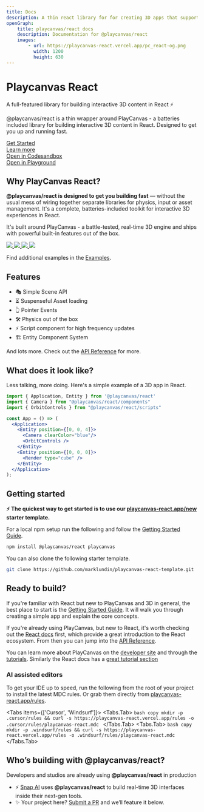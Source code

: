 ```yaml
---
title: Docs
description: A thin react library for for creating 3D apps that supports pointer events, physics, gaussian splats, and more straight out of the box.
openGraph:
    title: playcanvas/react docs
    description: Documentation for @playcanvas/react
    images:
        - url: https://playcanvas-react.vercel.app/pc_react-og.png
          width: 1200
          height: 630
---
```


<h1 className='text-4xl font-bold mt-8 mb-4'>
  Playcanvas React
</h1>

<div className='text-lg font-semibold text-muted-foreground'>
  A full-featured library for building interactive 3D content in React ⚡
</div>

@playcanvas/react is a thin wrapper around PlayCanvas - a batteries included library for building interactive 3D content in React. Designed to get you up and running fast.

<div className="flex flex-row gap-6 my-2 mt-6 items-center">
  <a className="group shadow flex items-center -ml-2 flex-row gap-2 bg-muted rounded-full p-2 px-4 max-w-fit transition-colors duration-150" href="/docs#getting-started" target="_blank">
    <Box size={14} className="hidden md:block text-muted-foreground group-hover:text-foreground" />
    <div className="text-xs font-medium text-muted-foreground group-hover:text-foreground transition-colors duration-150">Get Started</div>
    <ArrowRight size={14} className="text-muted-foreground group-hover:text-foreground transition-colors duration-150" />
  </a>
  <a className="text-xs underline duration-150 text-muted-foreground font-medium" href="/docs#why-playcanvas-react" target="_blank">
    Learn more
  </a>
</div>

<div className='w-[calc(100%+4rem)] aspect-video rounded-xl overflow-hidden mt-8 lg:-mx-8'>
  <ReactQueryProvider>
    <Application className='hover:cursor-grab active:cursor-grabbing w-full' fillMode="NONE" resolutionMode="AUTO">
      <Example/>
    </Application>
  </ReactQueryProvider>
</div>

<div className="flex flex-row gap-6 my-4 -mt-12 justify-end">
  <a className="group shadow flex items-center -ml-2 flex-row gap-2 bg-muted rounded-full p-2 px-4 max-w-fit transition-colors duration-150" href="https://codesandbox.io/p/sandbox/playcanvas-react-nwlrlm" target="_blank">
    <Codesandbox size={14} className="hidden md:block text-muted-foreground group-hover:text-foreground" />
    <div className="text-xs font-medium text-muted-foreground group-hover:text-foreground transition-colors duration-150">Open in Codesandbox</div>
    <ArrowRight size={14} className="text-muted-foreground group-hover:text-foreground transition-colors duration-150" />
  </a>

  <a className="group shadow flex items-center -ml-2 flex-row gap-2 bg-muted rounded-full p-2 px-4 max-w-fit transition-colors duration-150" href="/examples/model-viewer" target="_blank">
    <Box size={14} className="hidden md:block text-muted-foreground group-hover:text-foreground" />
    <div className="text-xs font-medium text-muted-foreground group-hover:text-foreground transition-colors duration-150">Open in Playground</div>
    <ArrowRight size={14} className="text-muted-foreground group-hover:text-foreground transition-colors duration-150" />
  </a>
</div>

## Why PlayCanvas React?

**@playcanvas/react is designed to get you building fast** — without the usual mess of wiring together separate libraries for physics, input or asset management. It's a complete, batteries-included toolkit for interactive 3D experiences in React.

It's built around PlayCanvas - a battle-tested, real-time 3D engine and ships with powerful built-in features out of the box.

<div className="grid grid-cols-1 my-8 sm:grid-cols-2 gap-2">  
  <a href="/examples/motion" className="block overflow-hidden rounded-lg">
    <img src="https://github.com/user-attachments/assets/f7be5ba5-69ae-454e-b730-f37a4b4f37ef" className="w-full h-auto" />
  </a>
  <a href="/examples/splats" className="block overflow-hidden rounded-lg">
    <img src="https://github.com/user-attachments/assets/4e652314-8540-41ba-ba90-7ffba9f1731d" className="w-full h-auto" />
  </a>
  <a href="/examples/physics" className="block overflow-hidden rounded-lg">
    <img src="https://github.com/user-attachments/assets/084fc21a-8efa-4967-9e50-e9520a627e8c" className="w-full h-auto" />
  </a>
  <a href="https://stackblitz.com/edit/pc-react-tick-tock?file=src%2FScene.tsx" className="block overflow-hidden rounded-lg">
    <img src="https://github.com/user-attachments/assets/66eab2db-197f-4f66-b159-cf62eba8a928" className="w-full h-auto" />
  </a>
</div>

Find additional examples in the [Examples](/examples).

## Features

- 🎭 Simple Scene API
- ⏳ Suspenseful Asset loading
- ️👆 Pointer Events
- 🛠️ Physics out of the box
- ⚡ Script component for high frequency updates
- 🏗️ Entity Component System

And lots more. Check out the [API Reference](/docs/api/) for more.

## What does it look like?

Less talking, more doing. Here's a simple example of a 3D app in React.

```jsx copy filename="render-cube.jsx"
import { Application, Entity } from '@playcanvas/react'
import { Camera } from "@playcanvas/react/components"
import { OrbitControls } from "@playcanvas/react/scripts"

const App = () => (
  <Application>
    <Entity position={[0, 0, 4]}>
      <Camera clearColor="blue"/>
      <OrbitControls />
    </Entity>
    <Entity position={[0, 0, 0]}>
      <Render type="cube" />
    </Entity>
  </Application>
);
```

## Getting started

**⚡ The quickest way to get started is to use our [playcanvas-react.app/new](https://playcanvas-react.vercel.app/new) starter template.**

For a local npm setup run the following and follow the [Getting Started Guide](/docs/guide/getting-started).

```bash copy
npm install @playcanvas/react playcanvas
```

You can also clone the following starter template.

```bash copy
git clone https://github.com/marklundin/playcanvas-react-template.git
```

## Ready to build?

If you're familiar with React but new to PlayCanvas and 3D in general, the best place to start is the [Getting Started Guide](/docs/guide/getting-started). It will walk you through creating a simple app and explain the core concepts.

If you're already using PlayCanvas, but new to React, it's worth checking out the [React docs](https://react.dev/learn) first, which provide a great introduction to the React ecosystem. From then you can jump into the [API Reference](/docs/api/entity/).

You can learn more about PlayCanvas on the [developer site](https://developer.playcanvas.com/) and through the [tutorials](https://developer.playcanvas.com/tutorials/). Similarly the React docs has a [great tutorial section](https://react.dev/learn)

### AI assisted editors

To get your IDE up to speed, run the following from the root of your project to install the latest MDC rules. Or grab them directly from [playcanvas-react.app/rules](https://playcanvas-react.vercel.app/rules).

<Tabs items={['Cursor', 'Windsurf']}>
  <Tabs.Tab>
    ```bash copy
    mkdir -p .cursor/rules && curl -s https://playcanvas-react.vercel.app/rules -o .cursor/rules/playcanvas-react.mdc
    ```
  </Tabs.Tab>
  <Tabs.Tab>
    ```bash copy
    mkdir -p .windsurf/rules && curl -s https://playcanvas-react.vercel.app/rules -o .windsurf/rules/playcanvas-react.mdc
    ```
  </Tabs.Tab>
</Tabs>

## Who’s building with @playcanvas/react?

Developers and studios are already using **@playcanvas/react** in production

- ⚡ [Snap AI](https://ai.snapchat.com) uses **@playcanvas/react** to build real-time 3D interfaces inside their next-gen tools.
- ✨ Your project here? [Submit a PR](https://github.com/playcanvas/react/compare) and we’ll feature it below.